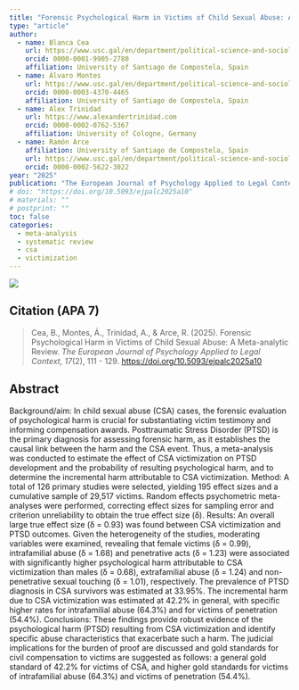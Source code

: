 ```yaml
---
title: "Forensic Psychological Harm in Victims of Child Sexual Abuse: A Meta-analytic Review"
type: "article"
author:  
  - name: Blanca Cea
    url: https://www.usc.gal/en/department/political-science-and-sociology/directory/blanca-cea-rios-634098
    orcid: 0000-0001-9905-2780
    affiliation: University of Santiago de Compostela, Spain
  - name: Álvaro Montes
    url: https://www.usc.gal/en/department/political-science-and-sociology/directory/alvaro-montes-campos-632350
    orcid: 0000-0003-4370-4465
    affiliation: University of Santiago de Compostela, Spain
  - name: Alex Trinidad
    url: https://www.alexandertrinidad.com 
    orcid: 0000-0002-0762-5367
    affiliation: University of Cologne, Germany
  - name: Ramón Arce
    affiliation: University of Santiago de Compostela, Spain
    url: https://www.usc.gal/en/department/political-science-and-sociology/directory/ramon-arce-fernandez-223
    orcid: 0000-0002-5622-3022
year: "2025"
publication: "The European Journal of Psychology Applied to Legal Context"
# doi: "https://doi.org/10.5093/ejpalc2025a10"
# materials: ""
# postprint: ""
toc: false
categories:
  - meta-analysis
  - systematic review
  - csa
  - victimization
---
```


[![](https://img.shields.io/badge/Final_Version-Published_Version_OA-blue)](https://journals.copmadrid.org/ejpalc/archivos/1889-1861-ejpalc-17-2-0111.pdf)


## Citation (APA 7)

> Cea, B., Montes, Á., Trinidad, A., & Arce, R. (2025). Forensic Psychological Harm in Victims of Child Sexual Abuse: A Meta-analytic Review. *The European Journal of Psychology Applied to Legal Context, 17*(2), 111 - 129. <https://doi.org/10.5093/ejpalc2025a10>

## Abstract
Background/aim: In child sexual abuse (CSA) cases, the forensic evaluation of psychological harm is crucial for substantiating victim testimony and informing compensation awards. Posttraumatic Stress Disorder (PTSD) is the primary diagnosis for assessing forensic harm, as it establishes the causal link between the harm and the CSA event. Thus, a meta-analysis was conducted to estimate the effect of CSA victimization on PTSD development and the probability of resulting psychological harm, and to determine the incremental harm attributable to CSA victimization. Method: A total of 126 primary studies were selected, yielding 195 effect sizes and a cumulative sample of 29,517 victims. Random effects psychometric meta-analyses were performed, correcting effect sizes for sampling error and criterion unreliability to obtain the true effect size (δ). Results: An overall large true effect size (δ = 0.93) was found between CSA victimization and PTSD outcomes. Given the heterogeneity of the studies, moderating variables were examined, revealing that female victims (δ = 0.99), intrafamilial abuse (δ = 1.68) and penetrative acts (δ = 1.23) were associated with significantly higher psychological harm attributable to CSA victimization than males (δ = 0.68), extrafamilial abuse (δ = 1.24) and non-penetrative sexual touching (δ = 1.01), respectively. The prevalence of PTSD diagnosis in CSA survivors was estimated at 33.95%. The incremental harm due to CSA victimization was estimated at 42.2% in general, with specific higher rates for intrafamilial abuse (64.3%) and for victims of penetration (54.4%). Conclusions: These findings provide robust evidence of the psychological harm (PTSD) resulting from CSA victimization and identify specific abuse characteristics that exacerbate such a harm. The judicial implications for the burden of proof are discussed and gold standards for civil compensation to victims are suggested as follows: a general gold standard of 42.2% for victims of CSA, and higher gold standards for victims of intrafamilial abuse (64.3%) and victims of penetration (54.4%).

